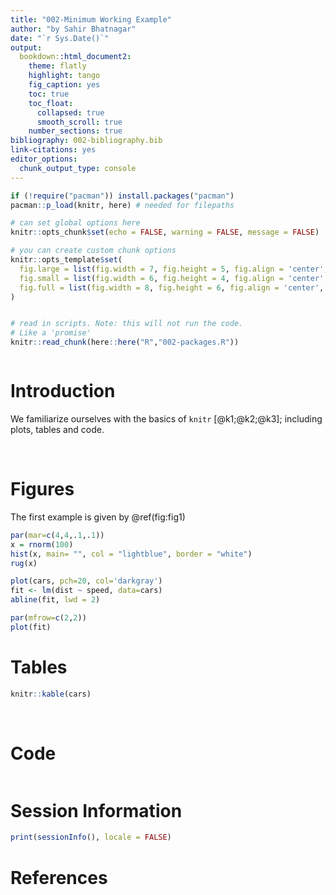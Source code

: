 ```yaml
---
title: "002-Minimum Working Example"
author: "by Sahir Bhatnagar"
date: "`r Sys.Date()`"
output:
  bookdown::html_document2:
    theme: flatly
    highlight: tango
    fig_caption: yes
    toc: true
    toc_float:
      collapsed: true
      smooth_scroll: true
    number_sections: true
bibliography: 002-bibliography.bib
link-citations: yes
editor_options: 
  chunk_output_type: console
---
```


```r
if (!require("pacman")) install.packages("pacman")
pacman::p_load(knitr, here) # needed for filepaths

# can set global options here
knitr::opts_chunk$set(echo = FALSE, warning = FALSE, message = FALSE)

# you can create custom chunk options
knitr::opts_template$set(
  fig.large = list(fig.width = 7, fig.height = 5, fig.align = 'center', fig.pos = 'h'),
  fig.small = list(fig.width = 6, fig.height = 4, fig.align = 'center', fig.pos = 'h'),
  fig.full = list(fig.width = 8, fig.height = 6, fig.align = 'center', fig.pos = 'h')
)


# read in scripts. Note: this will not run the code. 
# Like a 'promise'
knitr::read_chunk(here::here("R","002-packages.R"))
```


```r
```


# Introduction

We familiarize ourselves with the basics of `knitr` [@k1;@k2;@k3]; including plots, tables and code. 


<br>


# Figures

The first example is given by \@ref(fig:fig1)

```r
par(mar=c(4,4,.1,.1))
x = rnorm(100)
hist(x, main= "", col = "lightblue", border = "white")
rug(x)
```


```r
plot(cars, pch=20, col='darkgray')
fit <- lm(dist ~ speed, data=cars)
abline(fit, lwd = 2)
```

```r
par(mfrow=c(2,2))
plot(fit)
```



# Tables

```r
knitr::kable(cars)
```


<br>



# Code {-}

```r
```

# Session Information

```r
print(sessionInfo(), locale = FALSE)
```


# References

